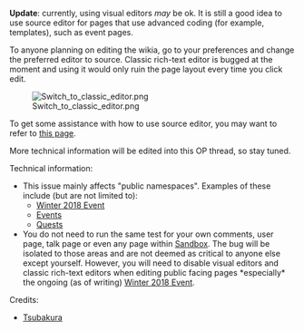 '''Update''': currently, using visual editors ''may'' be ok. It is still a good idea to use source editor for pages that use advanced coding (for example, templates), such as event pages.

To anyone planning on editing the wikia, go to your preferences and change the preferred editor to source. Classic rich-text editor is bugged at the moment and using it would only ruin the page layout every time you click edit.

[[File:Switch_to_classic_editor.png]]

To get some assistance with how to use source editor, you may want to refer to [[Help:Classic_editor|this page]].

More technical information will be edited into this OP thread, so stay tuned.

Technical information:
* This issue mainly affects "public namespaces". Examples of these include (but are not limited to):
** [[Winter 2018 Event]]
** [[Events]]
** [[Quests]]
* You do not need to run the same test for your own comments, user page, talk page or even any page within [[Sandbox]]. The bug will be isolated to those areas and are not deemed as critical to anyone else except yourself. However, you will need to disable visual editors and  classic rich-text editors when editing public facing pages *especially* the ongoing (as of writing) [[Winter 2018 Event]].
Credits:
* [[User:Tsubakura|Tsubakura]] <ac_metadata title="Visual editor and Classic rich-text editor users please read this"> </ac_metadata>